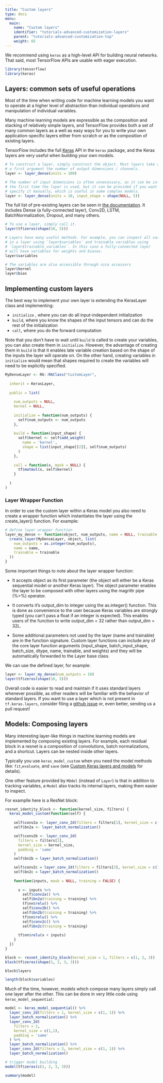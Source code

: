 ```yaml
---
title: "Custom layers"
type: docs
menu:
  main:
    name: "Custom layers"
    identifier: "tutorials-advanced-customization-layers"
    parent: "tutorials-advanced-customization-top"
    weight: 65
---
```


We recommend using `keras` as a high-level API for building neural networks. That said, most TensorFlow APIs are usable with eager execution.

```r
library(tensorflow)
library(keras)
```

## Layers: common sets of useful operations

Most of the time when writing code for machine learning models you want to operate at a higher level of abstraction than individual operations and manipulation of individual variables.

Many machine learning models are expressible as the composition and stacking of relatively simple layers, and TensorFlow provides both a set of many common layers as a well as easy ways for you to write your own application-specific layers either from scratch or as the composition of existing layers.

TensorFlow includes the full [Keras](https://keras.io) API in the `keras` package, and the Keras layers are very useful when building your own models.

```r
# To construct a layer, simply construct the object. Most layers take as 
# a first argument the number of output dimensions / channels.
layer <- layer_dense(units = 100)

# The number of input dimensions is often unnecessary, as it can be inferred
# the first time the layer is used, but it can be provided if you want to
# specify it manually, which is useful in some complex models.
layer <- layer_dense(units = 10, input_shape = shape(NULL, 5))
```

The full list of pre-existing layers can be seen in [the documentation](https://www.tensorflow.org/api_docs/python/tf/keras/layers). It includes Dense (a fully-connected layer),
Conv2D, LSTM, BatchNormalization, Dropout, and many others.

```r
# To use a layer, simply call it.
layer(tf$zeros(shape(10, 5)))
```

```r
# Layers have many useful methods. For example, you can inspect all variables
# in a layer using `layer$variables` and trainable variables using
# `layer$trainable_variables`. In this case a fully-connected layer
# will have variables for weights and biases.
layer$variables
```

```r
# The variables are also accessible through nice accessors
layer$kernel
layer$bias
```

## Implementing custom layers

The best way to implement your own layer is extending the KerasLayer class and implementing:

  *  `initialize` , where you can do all input-independent initialization
  * `build`, where you know the shapes of the input tensors and can do the rest of the initialization
  * `call`, where you do the forward computation

Note that you don't have to wait until `build` is called to create your variables, you can also create them in `initialize`. However, the advantage of creating them in `build` is that it enables late variable creation based on the shape of the inputs the layer will operate on. On the other hand, creating variables in `initialize` would mean that shapes required to create the variables will need to be explicitly specified.

```r
MyDenseLayer <- R6::R6Class("CustomLayer",
                                  
  inherit = KerasLayer,
  
  public = list(
    
    num_outputs = NULL,
    kernel = NULL,
    
    initialize = function(num_outputs) {
      self$num_outputs <- num_outputs
    },
    
    build = function(input_shape) {
      self$kernel <- self$add_weight(
        name = 'kernel', 
        shape = list(input_shape[[2]], self$num_outputs)
      )
    },
    
    call = function(x, mask = NULL) {
      tf$matmul(x, self$kernel)
    }
  
  )
)
```

### Layer Wrapper Function

In order to use the custom layer within a Keras model you also need to create a wrapper function which instantiates the layer using the create_layer() function. For example:

```r
# define layer wrapper function
layer_my_dense <- function(object, num_outputs, name = NULL, trainable = TRUE) {
  create_layer(MyDenseLayer, object, list(
    num_outputs = as.integer(num_outputs),
    name = name,
    trainable = trainable
  ))
}
```

Some important things to note about the layer wrapper function:

* It accepts object as its first parameter (the object will either be a Keras sequential model or another Keras layer). The object parameter enables the layer to be composed with other layers using the magrittr pipe (%>%) operator.

* It converts it’s output_dim to integer using the as.integer() function. This is done as convenience to the user because Keras variables are strongly typed (you can’t pass a float if an integer is expected). This enables users of the function to write output_dim = 32 rather than output_dim = 32L.

* Some additional parameters not used by the layer (name and trainable) are in the function signature. Custom layer functions can include any of the core layer function arguments (input_shape, batch_input_shape, batch_size, dtype, name, trainable, and weights) and they will be automatically forwarded to the Layer base class.

We can use the defined layer, for example:

```r
layer <- layer_my_dense(num_outputs = 10)
layer(tf$zeros(shape(10, 5)))
```


Overall code is easier to read and maintain if it uses standard layers whenever possible, as other readers will be familiar with the behavior of standard layers. If you want to use a layer which is not present in `tf.keras.layers`, consider filing a [github issue](http://github.com/tensorflow/tensorflow/issues/new) or, even better, sending us a pull request!

## Models: Composing layers

Many interesting layer-like things in machine learning models are implemented by composing existing layers. For example, each residual block in a resnet is a composition of convolutions, batch normalizations, and a shortcut. Layers can be nested inside other layers.

Typically you use `keras_model_custom` when you need the model methods like: `fit`,`evaluate`, and `save` (see [Custom Keras layers and models](TODO) for details).

One other feature provided by `MOdel` (instead of `Layer`) is that in addition to tracking variables, a `Model` also tracks its internal layers, making them easier to inspect.

For examplle here is a ResNet block:

```r
resnet_identity_block <- function(kernel_size, filters) {
  keras_model_custom(function(self) {
    
    self$conv2a <- layer_conv_2d(filters = filters[1], kernel_size = c(1, 1))
    self$bn2a <- layer_batch_normalization()

    self$conv2b <- layer_conv_2d(
      filters = filters[2], 
      kernel_size = kernel_size, 
      padding = 'same'
    )
    self$bn2b = layer_batch_normalization()

    self$conv2c = layer_conv_2d(filters = filters[3], kernel_size = c(1, 1))
    self$bn2c = layer_batch_normalization()
    
    function(inputs, mask = NULL, training = FALSE) {
      
      x <- inputs %>% 
        self$conv2a() %>% 
        self$bn2a(training = training) %>% 
        tf$nn$relu() %>% 
        self$conv2b() %>% 
        self$bn2b(training = training) %>% 
        tf$nn$relu() %>% 
        self$conv2c() %>% 
        self$bn2c(training = training)
      
      tf$nn$relu(x + inputs)
    }
  })
}

block <- resnet_identity_block(kernel_size = 1, filters = c(1, 2, 3))
block(tf$zeros(shape(1, 2, 3, 3)))
```

```r
block$layers
```

```r
length(block$variables)
```

Much of the time, however, models which compose many layers simply call one layer after the other. This can be done in very little code using `keras_model_sequential`:

```r
model <- keras_model_sequential() %>% 
  layer_conv_2d(filters = 1, kernel_size = c(1, 1)) %>% 
  layer_batch_normalization() %>% 
  layer_conv_2d(
    filters = 2, 
    kernel_size = c(1,1), 
    padding = 'same'
  ) %>% 
  layer_batch_normalization() %>% 
  layer_conv_2d(filters = 3, kernel_size = c(1, 1)) %>% 
  layer_batch_normalization()

# trigger model building
model(tf$zeros(c(1, 2, 3, 3)))
```

```r
summary(model)
```




